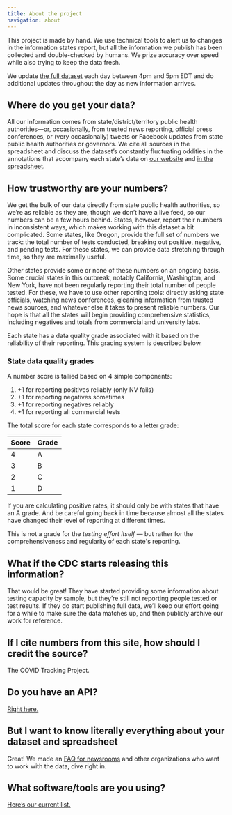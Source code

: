 ```yaml
---
title: About the project
navigation: about
---
```



<LeadParagraph>
  This project is made by hand. We use technical tools to alert us to changes in
  the information states report, but all the information we publish has been
  collected and double-checked by humans. We prize accuracy over speed while
  also trying to keep the data fresh.
</LeadParagraph>

We update [the full dataset](/data/) each day between 4pm and 5pm EDT and do additional updates throughout the day as new information arrives.

## Where do you get your data?

All our information comes from state/district/territory public health authorities—or, occasionally, from trusted news reporting, official press conferences, or (very occasionally) tweets or Facebook updates from state public health authorities or governors. We cite all sources in the spreadsheet and discuss the dataset’s constantly fluctuating oddities in the annotations that accompany each state’s data on [our website](/data/) and [in the spreadsheet](https://docs.google.com/spreadsheets/u/2/d/e/2PACX-1vRwAqp96T9sYYq2-i7Tj0pvTf6XVHjDSMIKBdZHXiCGGdNC0ypEU9NbngS8mxea55JuCFuua1MUeOj5/pubhtml#).

## How trustworthy are your numbers?

We get the bulk of our data directly from state public health authorities, so we’re as reliable as they are, though we don’t have a live feed, so our numbers can be a few hours behind. States, however, report their numbers in inconsistent ways, which makes working with this dataset a bit complicated. Some states, like Oregon, provide the full set of numbers we track: the total number of tests conducted, breaking out positive, negative, and pending tests. For these states, we can provide data stretching through time, so they are maximally useful.

Other states provide some or none of these numbers on an ongoing basis. Some crucial states in this outbreak, notably California, Washington, and New York, have not been regularly reporting their total number of people tested. For these, we have to use other reporting tools: directly asking state officials, watching news conferences, gleaning information from trusted news sources, and whatever else it takes to present reliable numbers. Our hope is that all the states will begin providing comprehensive statistics, including negatives and totals from commercial and university labs.

Each state has a data quality grade associated with it based on the reliability of their reporting. This grading system is described below.

<h3 id="data-quality-grade">State data quality grades</h3>

A number score is tallied based on 4 simple components:

1. +1 for reporting positives reliably (only NV fails)
2. +1 for reporting negatives sometimes
3. +1 for reporting negatives reliably
4. +1 for reporting all commercial tests

The total score for each state corresponds to a letter grade:

<table style="width: 200px;">
  <thead>
    <tr>
      <th>Score</th>
      <th>Grade</th>
    </tr>
  </thead>
  <tbody>
    <tr>
      <td>4</td>
      <td>A</td>
    </tr>
    <tr>
      <td>3</td>
      <td>B</td>
    </tr>
    <tr>
      <td>2</td>
      <td>C</td>
    </tr>
    <tr>
      <td>1</td>
      <td>D</td>
    </tr>
  </tbody>
</table>

If you are calculating positive rates, it should only be with states that have an A grade. And be careful going back in time because almost all the states have changed their level of reporting at different times.

This is not a grade for the _testing effort itself_ — but rather for the comprehensiveness and regularity of each state's reporting.

## What if the CDC starts releasing this information?

That would be great! They have started providing some information about testing capacity by sample, but they’re still not reporting people tested or test results. If they do start publishing full data, we’ll keep our effort going for a while to make sure the data matches up, and then publicly archive our work for reference.

## If I cite numbers from this site, how should I credit the source?

The COVID Tracking Project.

## Do you have an API?

[Right here.](/api)

## But I want to know literally everything about your dataset and spreadsheet

Great! We made an [FAQ for newsrooms](/newsroom-expert-faq/) and other organizations who want to work with the data, dive right in.

## What software/tools are you using?

[Here’s our current list.](/software)
